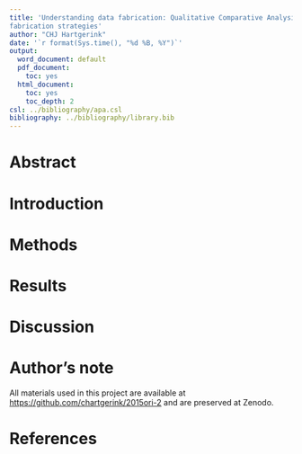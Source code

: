 ```yaml
---
title: 'Understanding data fabrication: Qualitative Comparative Analysis (QCA) of
fabrication strategies'
author: "CHJ Hartgerink"
date: '`r format(Sys.time(), "%d %B, %Y")`'
output:
  word_document: default
  pdf_document:
    toc: yes
  html_document:
    toc: yes
    toc_depth: 2
csl: ../bibliography/apa.csl
bibliography: ../bibliography/library.bib
---
```


# Abstract


# Introduction

# Methods

# Results

# Discussion

# Author's note

All materials used in this project are available at [https://github.com/chartgerink/2015ori-2](https://github.com/chartgerink/2015ori-2) and are preserved at Zenodo.

# References
